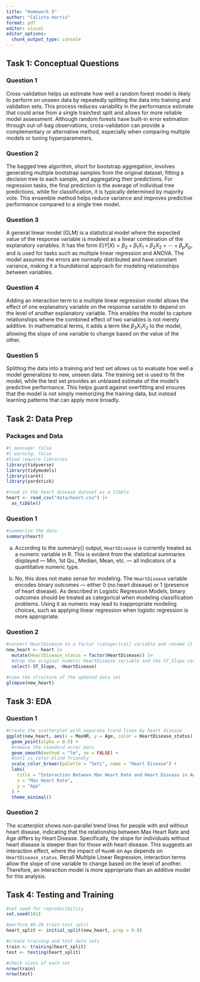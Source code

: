 ```yaml
---
title: "Homework 5"
author: "Calista Harris"
format: pdf
editor: visual
editor_options: 
  chunk_output_type: console
---
```


## Task 1: Conceptual Questions

### Question 1

Cross-validation helps us estimate how well a random forest model is likely to perform on unseen data by repeatedly splitting the data into training and validation sets. This process reduces variability in the performance estimate that could arise from a single train/test split and allows for more reliable model assessment. Although random forests have built-in error estimation through out-of-bag observations, cross-validation can provide a complementary or alternative method, especially when comparing multiple models or tuning hyperparameters.

### Question 2

The bagged tree algorithm, short for bootstrap aggregation, involves generating multiple bootstrap samples from the original dataset, fitting a decision tree to each sample, and aggregating their predictions. For regression tasks, the final prediction is the average of individual tree predictions, while for classification, it is typically determined by majority vote. This ensemble method helps reduce variance and improves predictive performance compared to a single tree model.

### Question 3

A general linear model (GLM) is a statistical model where the expected value of the response variable is modeled as a linear combination of the explanatory variables. It has the form $E(Y|X)=\beta_0 + \beta_1X_1 +\beta_2X_2 + \cdots +\beta_pX_p$, and is used for tasks such as multiple linear regression and ANOVA. The model assumes the errors are normally distributed and have constant variance, making it a foundational approach for modeling relationships between variables.

### Question 4

Adding an interaction term to a multiple linear regression model allows the effect of one explanatory variable on the response variable to depend on the level of another explanatory variable. This enables the model to capture relationships where the combined effect of two variables is not merely additive. In mathematical terms, it adds a term like $\beta_3X_1X_2$ to the model, allowing the slope of one variable to change based on the value of the other.

### Question 5

Splitting the data into a training and test set allows us to evaluate how well a model generalizes to new, unseen data. The training set is used to fit the model, while the test set provides an unbiased estimate of the model’s predictive performance. This helps guard against overfitting and ensures that the model is not simply memorizing the training data, but instead learning patterns that can apply more broadly.

\newpage

## Task 2: Data Prep

### Packages and Data

```r
#| message: false
#| warning: false
#load require libraries 
library(tidyverse)
library(tidymodels)
library(caret)
library(yardstick)

#read in the heart disease dataset as a tibble
heart <- read_csv("data/heart.csv") |> 
  as_tibble()
```

### Question 1

```r
#summarize the data
summary(heart)
```

a.  According to the summary() output, `HeartDisease` is currently treated as a numeric variable in R. This is evident from the statistical summaries displayed — Min, 1st Qu., Median, Mean, etc. — all indicators of a quantitative numeric type.

b.  No, this does not make sense for modeling. The `HeartDisease` variable encodes binary outcomes — either 0 (no heart disease) or 1 (presence of heart disease). As described in Logistic Regression Models, binary outcomes should be treated as categorical when modeling classification problems. Using it as numeric may lead to inappropriate modeling choices, such as applying linear regression when logistic regression is more appropriate.

### Question 2
```r
#convert HeartDisease to a factor (categorical) variable and rename it
new_heart <- heart |> 
  mutate(HeartDisease_status = factor(HeartDisease)) |> 
  #drop the original numeric HeartDisease variable and the ST_Slope variable
  select(-ST_Slope, -HeartDisease) 

#view the structure of the updated data set
glimpse(new_heart)
```

\newpage

## Task 3: EDA

### Question 1
```r
#create the scatterplot with separate trend lines by heart disease
ggplot(new_heart, aes(x = MaxHR, y = Age, color = HeartDisease_status)) +
  geom_point(alpha = 0.5) +
  #remove the standard error bars 
  geom_smooth(method = "lm", se = FALSE) + 
  #Set1 is color-blind friendly 
  scale_color_brewer(palette = "Set1", name = "Heart Disease") + 
  labs(
    title = "Interaction Between Max Heart Rate and Heart Disease in Age",
    x = "Max Heart Rate",
    y = "Age"
  ) +
  theme_minimal()
```

### Question 2
The scatterplot shows non-parallel trend lines for people with and without heart disease, indicating that the relationship between Max Heart Rate and Age differs by Heart Disease. Specifically, the slope for individuals without heart disease is steeper than for those with heart disease. This suggests an interaction effect, where the impact of `MaxHR` on `Age` depends on `HeartDisease_status `. Recall Multiple Linear Regression, interaction terms allow the slope of one variable to change based on the level of another. Therefore, an interaction model is more appropriate than an additive model for this analysis.

\newpage 

## Task 4: Testing and Training 
```r
#set seed for reproducibility
set.seed(101)

#perform 80-20 train-test split
heart_split <- initial_split(new_heart, prop = 0.8)

#create training and test data sets
train <- training(heart_split)
test <- testing(heart_split)

#check sizes of each set
nrow(train)  
nrow(test)  
```

















